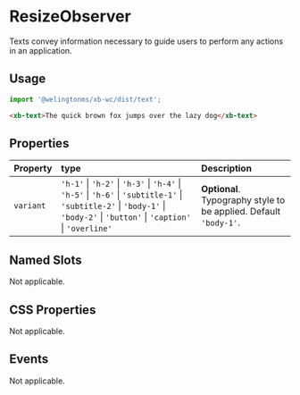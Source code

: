 # ResizeObserver

Texts convey information necessary to guide users to perform any actions in an application.

## Usage

```js
import '@welingtonms/xb-wc/dist/text';
```

```html
<xb-text>The quick brown fox jumps over the lazy dog</xb-text>
```

## Properties

| Property  | type                                                                                                                                                                                                                        | Description                                                       |
| :-------- | :-------------------------------------------------------------------------------------------------------------------------------------------------------------------------------------------------------------------------- | :---------------------------------------------------------------- |
| `variant` | `'h-1'` &#124; `'h-2'` &#124; `'h-3'` &#124; `'h-4'` &#124; `'h-5'` &#124; `'h-6'` &#124; `'subtitle-1'` &#124; `'subtitle-2'` &#124; `'body-1'` &#124; `'body-2'` &#124; `'button'` &#124; `'caption'` &#124; `'overline'` | **Optional**. Typography style to be applied. Default `'body-1'`. |

## Named Slots

Not applicable.

## CSS Properties

Not applicable.

## Events

Not applicable.
